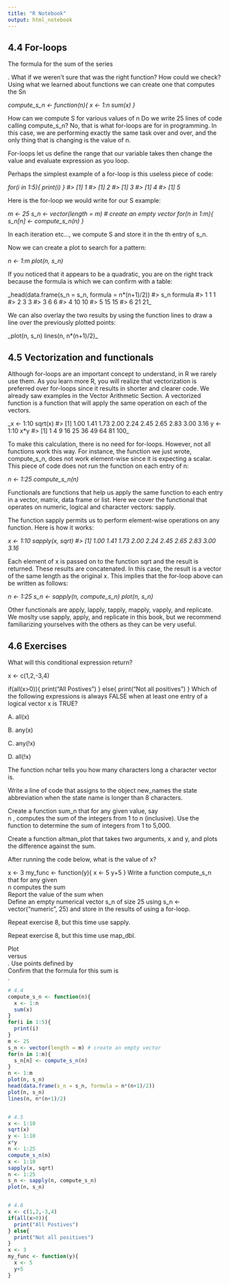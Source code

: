 ```yaml
---
title: "R Notebook"
output: html_notebook
---
```

## 4.4 For-loops
The formula for the sum of the series  

 . What if we weren’t sure that was the right function? How could we check? Using what we learned about functions we can create one that computes the Sn
 
 _compute_s_n <- function(n){
  x <- 1:n
  sum(x)
}_

How can we compute S for various values of n Do we write 25 lines of code calling compute_s_n? No, that is what for-loops are for in programming. In this case, we are performing exactly the same task over and over, and the only thing that is changing is the value of n.

For-loops let us define the range that our variable takes  then change the value and evaluate expression as you loop.

Perhaps the simplest example of a for-loop is this useless piece of code:

_for(i in 1:5){
  print(i)
}
#> [1] 1
#> [1] 2
#> [1] 3
#> [1] 4
#> [1] 5_

Here is the for-loop we would write for our S example:

_m <- 25
s_n <- vector(length = m) # create an empty vector
for(n in 1:m){
  s_n[n] <- compute_s_n(n)
}_

In each iteration etc…, we compute S and store it in the th entry of s_n.

Now we can create a plot to search for a pattern:

_n <- 1:m
plot(n, s_n)_

If you noticed that it appears to be a quadratic, you are on the right track because the formula is  which we can confirm with a table:

_head(data.frame(s_n = s_n, formula = n*(n+1)/2))
#>   s_n formula
#> 1   1       1
#> 2   3       3
#> 3   6       6
#> 4  10      10
#> 5  15      15
#> 6  21      21_

We can also overlay the two results by using the function lines to draw a line over the previously plotted points:

_plot(n, s_n)
lines(n, n*(n+1)/2)_


## 4.5 Vectorization and functionals
Although for-loops are an important concept to understand, in R we rarely use them. As you learn more R, you will realize that vectorization is preferred over for-loops since it results in shorter and clearer code. We already saw examples in the Vector Arithmetic Section. A vectorized function is a function that will apply the same operation on each of the vectors.

_x <- 1:10
sqrt(x)
#>  [1] 1.00 1.41 1.73 2.00 2.24 2.45 2.65 2.83 3.00 3.16
y <- 1:10
x*y
#>  [1]   1   4   9  16  25  36  49  64  81 100_


To make this calculation, there is no need for for-loops. However, not all functions work this way. For instance, the function we just wrote, compute_s_n, does not work element-wise since it is expecting a scalar. This piece of code does not run the function on each entry of n:

_n <- 1:25
compute_s_n(n)_

Functionals are functions that help us apply the same function to each entry in a vector, matrix, data frame or list. Here we cover the functional that operates on numeric, logical and character vectors: sapply.

The function sapply permits us to perform element-wise operations on any function. Here is how it works:

_x <- 1:10
sapply(x, sqrt)
#>  [1] 1.00 1.41 1.73 2.00 2.24 2.45 2.65 2.83 3.00 3.16_

Each element of x is passed on to the function sqrt and the result is returned. These results are concatenated. In this case, the result is a vector of the same length as the original x. This implies that the for-loop above can be written as follows:

_n <- 1:25
s_n <- sapply(n, compute_s_n)
plot(n, s_n)_

Other functionals are apply, lapply, tapply, mapply, vapply, and replicate. We moslty use sapply, apply, and replicate in this book, but we recommend familiarizing yourselves with the others as they can be very useful.


## 4.6 Exercises
What will this conditional expression return?

x <- c(1,2,-3,4)

if(all(x>0)){
  print("All Postives")
} else{
  print("Not all positives")
}
Which of the following expressions is always FALSE when at least one entry of a logical vector x is TRUE?

A. all(x)

B. any(x)

C. any(!x)

D. all(!x)

The function nchar tells you how many characters long a character vector is.

Write a line of code that assigns to the object new_names the state abbreviation when the state name is longer than 8 characters.

Create a function sum_n that for any given value, say  
n
 , computes the sum of the integers from 1 to n (inclusive). Use the function to determine the sum of integers from 1 to 5,000.

Create a function altman_plot that takes two arguments, x and y, and plots the difference against the sum.

After running the code below, what is the value of x?

x <- 3
my_func <- function(y){
  x <- 5
  y+5
}
Write a function compute_s_n that for any given  
n
  computes the sum  
Report the value of the sum when  
Define an empty numerical vector s_n of size 25 using s_n <- vector("numeric", 25) and store in the results of using a for-loop.

Repeat exercise 8, but this time use sapply.

Repeat exercise 8, but this time use map_dbl.

Plot  
  versus  
 . Use points defined by  
Confirm that the formula for this sum is  
 .


```r
# 4.4
compute_s_n <- function(n){
  x <- 1:n
  sum(x)
}
for(i in 1:5){
  print(i)
}
m <- 25
s_n <- vector(length = m) # create an empty vector
for(n in 1:m){
  s_n[n] <- compute_s_n(n)
}
n <- 1:m
plot(n, s_n)
head(data.frame(s_n = s_n, formula = n*(n+1)/2))
plot(n, s_n)
lines(n, n*(n+1)/2)


# 4.5
x <- 1:10
sqrt(x)
y <- 1:10
x*y
n <- 1:25
compute_s_n(n)
x <- 1:10
sapply(x, sqrt)
n <- 1:25
s_n <- sapply(n, compute_s_n)
plot(n, s_n)


# 4.6
x <- c(1,2,-3,4)
if(all(x>0)){
  print("All Postives")
} else{
  print("Not all positives")
}
x <- 3
my_func <- function(y){
  x <- 5
  y+5
}


```

